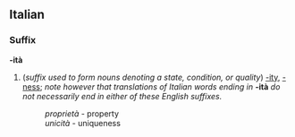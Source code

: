==Italian==
===Suffix===
'''-ità'''

#(''suffix used to form nouns denoting a state, condition, or quality'') [[-ity]], [[-ness]]; ''note however that translations of Italian words ending in'' '''-ità''' ''do not necessarily end in either of these English suffixes.''
#:''proprietà'' - property
#:''unicità'' - uniqueness
#:<!--example of -à in Italian that is neither -(i)ty nor -ness in English needed here-->
